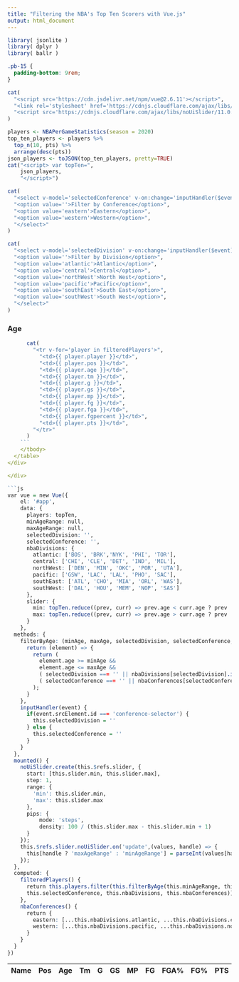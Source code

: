 ---
title: "Filtering the NBA's Top Ten Scorers with Vue.js"
output: html_document
---

```{r data-paths, include=FALSE}
library( jsonlite )
library( dplyr )
library( ballr )
```

```{css, echo=FALSE}
.pb-15 {
  padding-bottom: 9rem;
}
```

```{r, results='asis', echo=FALSE, message=FALSE}
cat(
  "<script src='https://cdn.jsdelivr.net/npm/vue@2.6.11'></script>",
  "<link rel='stylesheet' href='https://cdnjs.cloudflare.com/ajax/libs/noUiSlider/11.0.3/nouislider.min.css'>",
  "<script src='https://cdnjs.cloudflare.com/ajax/libs/noUiSlider/11.0.3/nouislider.min.js'></script>"
)
```

```{r, results='asis', echo=FALSE, message=FALSE}
players <- NBAPerGameStatistics(season = 2020)
top_ten_players <- players %>%
  top_n(10, pts) %>% 
  arrange(desc(pts))
json_players <- toJSON(top_ten_players, pretty=TRUE)
cat("<script> var topTen=",
    json_players,
    "</script>")
```

<div id='app'>

<div class='row'>
  <div class='col-md-6'>
  ```{r, results='asis', echo=FALSE, message=FALSE}
  cat(
    "<select v-model='selectedConference' v-on:change='inputHandler($event)' id='conference-selector' class='form-control form-control-lg'>",
    "<option value=''>Filter by Conference</option>",
    "<option value='eastern'>Eastern</option>",
    "<option value='western'>Western</option>",
    "</select>"
  )
  ```
  </div>
  <div class='col-md-6'>
  ```{r, results='asis', echo=FALSE, message=FALSE}
  cat(
    "<select v-model='selectedDivision' v-on:change='inputHandler($event)' class='form-control form-control-lg'>",
    "<option value=''>Filter by Division</option>",
    "<option value='atlantic'>Atlantic</option>",
    "<option value='central'>Central</option>",
    "<option value='northWest'>North West</option>",
    "<option value='pacific'>Pacific</option>",
    "<option value='southEast'>South East</option>",
    "<option value='southWest'>South West</option>",
    "</select>"
  )
  ```
  </div>
</div>

<div class='row pb-15'>
  <h3>Age</h3>
  <div id='slider' ref='slider'></div>
</div>

<div class='row'>
  <table class="table">
    <thead>
      <tr>
        <th>Name</th>
        <th>Pos</th>
        <th>Age</th>
        <th>Tm</th>
        <th>G</th>
        <th>GS</th>
        <th>MP</th>
        <th>FG</th>
        <th>FGA%</th>
        <th>FG%</th>
        <th>PTS</th>
      </tr>
    <thead>
    <tbody>
    ```{r, results='asis', echo=FALSE, message=FALSE}
      cat(
        "<tr v-for='player in filteredPlayers'>", 
          "<td>{{ player.player }}</td>",
          "<td>{{ player.pos }}</td>",
          "<td>{{ player.age }}</td>",
          "<td>{{ player.tm }}</td>",
          "<td>{{ player.g }}</td>",
          "<td>{{ player.gs }}</td>",
          "<td>{{ player.mp }}</td>",
          "<td>{{ player.fg }}</td>",
          "<td>{{ player.fga }}</td>",
          "<td>{{ player.fgpercent }}</td>",
          "<td>{{ player.pts }}</td>",
        "</tr>"
      )
    ```
    </tbody>
  </table>
</div>

</div>

```{js, results='asis', echo=FALSE, message=FALSE}
var vue = new Vue({
    el: '#app',
    data: {
      players: topTen,
      minAgeRange: null,
      maxAgeRange: null,
      selectedDivision: '',
      selectedConference: '',
      nbaDivisions: {
        atlantic: ['BOS', 'BRK','NYK', 'PHI', 'TOR'],
        central: ['CHI', 'CLE', 'DET', 'IND', 'MIL'],
        northWest: ['DEN', 'MIN', 'OKC', 'POR', 'UTA'],
        pacific: ['GSW', 'LAC', 'LAL', 'PHO', 'SAC'],
        southEast: ['ATL', 'CHO', 'MIA', 'ORL', 'WAS'],
        southWest: ['DAL', 'HOU', 'MEM', 'NOP', 'SAS']
      },
      slider: {
        min: topTen.reduce((prev, curr) => prev.age < curr.age ? prev : curr).age,
        max: topTen.reduce((prev, curr) => prev.age > curr.age ? prev : curr).age
      } 
    },
  methods: {
    filterByAge: (minAge, maxAge, selectedDivision, selectedConference, nbaDivisions, nbaConferences) => {
      return (element) => { 
        return ( 
          element.age >= minAge && 
          element.age <= maxAge &&
          ( selectedDivision === '' || nbaDivisions[selectedDivision].includes(element.tm) ) &&
          ( selectedConference === '' || nbaConferences[selectedConference].includes(element.tm) ) 
        ); 
      } 
    },
    inputHandler(event) {
      if(event.srcElement.id === 'conference-selector') {
        this.selectedDivision = ''
      } else {
        this.selectedConference = ''
      }
    }
  },
  mounted() {
    noUiSlider.create(this.$refs.slider, {
      start: [this.slider.min, this.slider.max],
      step: 1,
      range: {
        'min': this.slider.min,
        'max': this.slider.max
      },
      pips: {
          mode: 'steps',
          density: 100 / (this.slider.max - this.slider.min + 1)
      }
    });
    this.$refs.slider.noUiSlider.on('update',(values, handle) => {
      this[handle ? 'maxAgeRange' : 'minAgeRange'] = parseInt(values[handle]);
    }); 
  },
  computed: { 
    filteredPlayers() { 
      return this.players.filter(this.filterByAge(this.minAgeRange, this.maxAgeRange, this.selectedDivision,
      this.selectedConference, this.nbaDivisions, this.nbaConferences));
    },
    nbaConferences() {
      return {
        eastern: [...this.nbaDivisions.atlantic, ...this.nbaDivisions.central, ...this.nbaDivisions.southEast],
        western: [...this.nbaDivisions.pacific, ...this.nbaDivisions.northWest, ...this.nbaDivisions.southWest]
      }
    }
  } 
})
```
